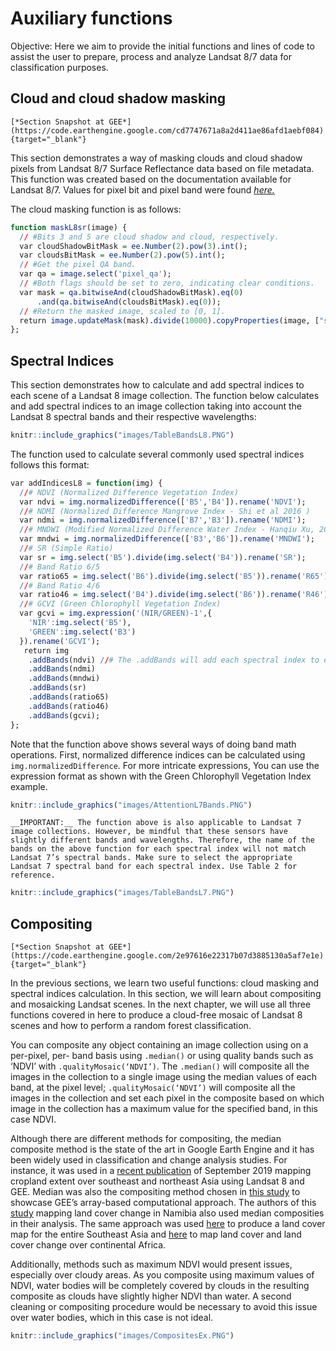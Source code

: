 # Auxiliary functions

Objective: Here we aim to provide the initial functions and lines of code to assist the user to prepare, process and analyze Landsat 8/7 data for classification purposes.

## Cloud and cloud shadow masking
```block
[*Section Snapshot at GEE*](https://code.earthengine.google.com/cd7747671a8a2d411ae86afd1aebf084){target="_blank"}
```

This section demonstrates a way of masking clouds and cloud shadow pixels from Landsat 8/7 Surface Reflectance data based on file metadata. This function was created based on the documentation available for Landsat 8/7. Values for pixel bit and pixel band were found [*here.*](https://www.usgs.gov/core-science-systems/nli/landsat/landsat-collection-1-level-1-quality-assessment-band?qt-science_support_page_related_con=0#qt-science_support_page_related_con){target="_blank"}

The cloud masking function is as follows:
```r
function maskL8sr(image) {
  // #Bits 3 and 5 are cloud shadow and cloud, respectively.
  var cloudShadowBitMask = ee.Number(2).pow(3).int();
  var cloudsBitMask = ee.Number(2).pow(5).int();
  // #Get the pixel QA band.
  var qa = image.select('pixel_qa');
  // #Both flags should be set to zero, indicating clear conditions.
  var mask = qa.bitwiseAnd(cloudShadowBitMask).eq(0)
      .and(qa.bitwiseAnd(cloudsBitMask).eq(0));
  // #Return the masked image, scaled to [0, 1].
  return image.updateMask(mask).divide(10000).copyProperties(image, ["system:time_start"]);
};
```

## Spectral Indices

This section demonstrates how to calculate and add spectral indices to each scene of a Landsat 8 image collection. The function below calculates and add spectral indices to an image collection taking into account the Landsat 8 spectral bands and their respective wavelengths:

```r
knitr::include_graphics("images/TableBandsL8.PNG")
```

The function used to calculate several commonly used spectral indices follows this format:
```r
var addIndicesL8 = function(img) {
  //# NDVI (Normalized Difference Vegetation Index)
  var ndvi = img.normalizedDifference(['B5','B4']).rename('NDVI');
  //# NDMI (Normalized Difference Mangrove Index - Shi et al 2016 )
  var ndmi = img.normalizedDifference(['B7','B3']).rename('NDMI');
  //# MNDWI (Modified Normalized Difference Water Index - Hanqiu Xu, 2006)
  var mndwi = img.normalizedDifference(['B3','B6']).rename('MNDWI');
  //# SR (Simple Ratio)
  var sr = img.select('B5').divide(img.select('B4')).rename('SR');
  //# Band Ratio 6/5
  var ratio65 = img.select('B6').divide(img.select('B5')).rename('R65');
  //# Band Ratio 4/6
  var ratio46 = img.select('B4').divide(img.select('B6')).rename('R46');
  //# GCVI (Green Chlorophyll Vegetation Index)
  var gcvi = img.expression('(NIR/GREEN)-1',{
    'NIR':img.select('B5'),
    'GREEN':img.select('B3')
  }).rename('GCVI');
   return img
    .addBands(ndvi) //# The .addBands will add each spectral index to each Landsat scene
    .addBands(ndmi)
    .addBands(mndwi)
    .addBands(sr)
    .addBands(ratio65)
    .addBands(ratio46)
    .addBands(gcvi);
};
```

Note that the function above shows several ways of doing band math operations. First, normalized difference indices can be calculated using `img.normalizedDifference`. For more intricate expressions, You can use the expression format as shown with the Green Chlorophyll Vegetation Index example.

```r
knitr::include_graphics("images/AttentionL7Bands.PNG")
```

```block
__IMPORTANT:__ The function above is also applicable to Landsat 7 image collections. However, be mindful that these sensors have slightly different bands and wavelengths. Therefore, the name of the bands on the above function for each spectral index will not match Landsat 7’s spectral bands. Make sure to select the appropriate Landsat 7 spectral band for each spectral index. Use Table 2 for reference.

```


```r
knitr::include_graphics("images/TableBandsL7.PNG")
```

## Compositing
```block
[*Section Snapshot at GEE*](https://code.earthengine.google.com/2e97616e22317b07d3885130a5af7e1e){target="_blank"}
```

In the previous sections, we learn two useful functions: cloud masking and spectral indices calculation. In this section, we will learn about compositing and mosaicking Landsat scenes. In the next chapter, we will use all three functions covered in here to produce a cloud-free mosaic of Landsat 8 scenes and how to perform a random forest classification. 

You can composite any object containing an image collection using on a per-pixel, per- band basis using `.median()` or using quality bands such as ‘NDVI’ with `.qualityMosaic(‘NDVI’)`. The `.median()` will composite all the images in the collection to a single image using the median values of each band, at the pixel level; `.qualityMosaic(‘NDVI’)` will composite all the images in the collection and set each pixel in the composite based on which image in the collection has a maximum value for the specified band, in this case NDVI.

Although there are different methods for compositing, the median composite method is the state of the art in Google Earth Engine and it has been widely used in classification and change analysis studies. For instance, it was used in a [recent publication](https://doi.org/10.1016/j.jag.2018.11.014){target="_blank"} of September 2019 mapping cropland extent over southeast and northeast Asia using Landsat 8 and GEE. Median was also the compositing method chosen in [this study](https://doi.org/10.1016/j.rse.2017.05.025){target="_blank"} to showcase GEE’s array-based computational approach. The authors of this [study](https://doi.org/10.3390/rs8080681){target="_blank"} mapping land cover change in Namibia also used median composities in their analysis. The same approach was used [here](https://doi.org/10.1080/2150704X.2016.1182659){target="_blank"} to produce a land cover map for the entire Southeast Asia and [here](https://doi.org/10.1371/journal.pone.0184926){target="_blank"} to map land cover and land cover change over continental Africa. 

Additionally, methods such as maximum NDVI would present issues, especially over cloudy areas. As you composite using maximum values of NDVI, water bodies will be completely covered by clouds in the resulting composite as clouds have slightly higher NDVI than water. A second cleaning or compositing procedure would be necessary to avoid this issue over water bodies, which in this case is not ideal.

```r
knitr::include_graphics("images/CompositesEx.PNG")
```